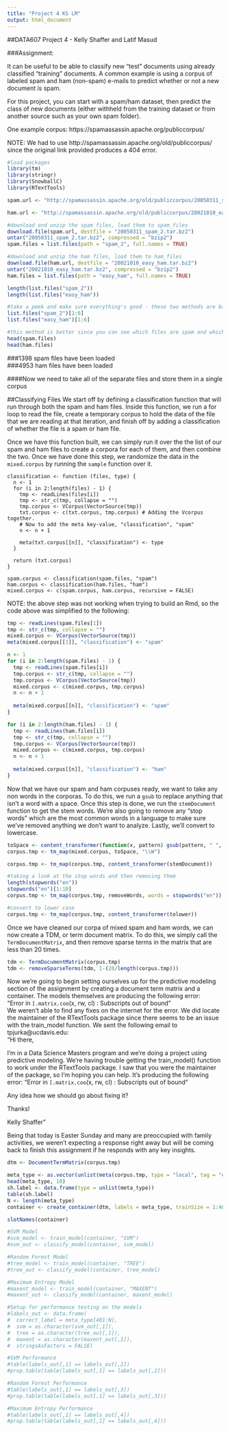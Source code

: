 ---
title: "Project 4 KS LM"
output: html_document
---
  
##DATA607 Project 4 - Kelly Shaffer and Latif Masud  
  
###Assignment:  
  
It can be useful to be able to classify new "test" documents using already classified "training" documents.  A common example is using a corpus of labeled spam and ham (non-spam) e-mails to predict whether or not a new document is spam.  
  
For this project, you can start with a spam/ham dataset, then predict the class of new documents (either withheld from the training dataset or from another source such as your own spam folder).  
  
One example corpus: https://spamassassin.apache.org/publiccorpus/  

NOTE: We had to use http://spamassassin.apache.org/old/publiccorpus/ since the original link provided produces a 404 error.


```{r}
#load packages
library(tm)
library(stringr)
library(SnowballC)
library(RTextTools)

spam.url <- "http://spamassassin.apache.org/old/publiccorpus/20050311_spam_2.tar.bz2"

ham.url <- "http://spamassassin.apache.org/old/publiccorpus/20021010_easy_ham.tar.bz2"

#download and unzip the spam files, load them to spam_files
download.file(spam.url, destfile = "20050311_spam_2.tar.bz2")
untar("20050311_spam_2.tar.bz2", compressed = "bzip2")
spam.files = list.files(path = "spam_2", full.names = TRUE)

#download and unzip the ham files, load them to ham_files
download.file(ham.url, destfile = "20021010_easy_ham.tar.bz2")
untar("20021010_easy_ham.tar.bz2", compressed = "bzip2")
ham.files = list.files(path = "easy_ham", full.names = TRUE)

length(list.files("spam_2"))
length(list.files("easy_ham"))

#take a peek and make sure everything's good - these two methods are basically the same
list.files("spam_2")[1:6]
list.files("easy_ham")[1:6]

#this method is better since you can see which files are spam and which are ham
head(spam.files)
head(ham.files)
```
###1398 spam files have been loaded  
###4953 ham files have been loaded  
  
####Now we need to take all of the separate files and store them in a single corpus

##Classifying Files
We start off by defining a classification function that will run through both the spam and ham files. Inside this function, we run a for loop to read the file, create a temporary corpus to hold the data of the file that we are reading at that iteration, and finish off by adding a classification of whether the file is a spam or ham file. 

Once we have this function built, we can simply run it over the the list of our spam and ham files to create a corpora for each of them, and then combine the two. Once we have done this step, we randomize the data in the `mixed.corpus` by running the `sample` function over it. 
```{}
classification <- function (files, type) {
  n <- 1
  for (i in 2:length(files) - 1) {
    tmp <- readLines(files[i])
    tmp <- str_c(tmp, collapse = "")
    tmp.corpus <- VCorpus(VectorSource(tmp))
    txt.corpus <- c(txt.corpus, tmp.corpus) # Adding the Vcorpus together.
    # Now to add the meta key-value, "classification", "spam"
    n <- n + 1
    
    meta(txt.corpus[[n]], "classification") <- type
  }
  
  return (txt.corpus)
}

spam.corpus <- classification(spam.files, "spam")
ham.corpus <- classification(ham.files, "ham")
mixed.corpus <- c(spam.corpus, ham.corpus, recursive = FALSE)
```

NOTE: the above step was not working when trying to build an Rmd, so the code above was simplified to the following: 

``` {r}
tmp <- readLines(spam.files[1])
tmp <- str_c(tmp, collapse = "")
mixed.corpus <- VCorpus(VectorSource(tmp))
meta(mixed.corpus[[1]], "classification") <- "spam"

n <- 1
for (i in 2:length(spam.files) - 1) {
  tmp <- readLines(spam.files[i])
  tmp.corpus <- str_c(tmp, collapse = "")
  tmp.corpus <- VCorpus(VectorSource(tmp))
  mixed.corpus <- c(mixed.corpus, tmp.corpus)
  n <- n + 1
  
  meta(mixed.corpus[[n]], "classification") <- "spam"
}

for (i in 2:length(ham.files) - 1) {
  tmp <- readLines(ham.files[i])
  tmp <- str_c(tmp, collapse = "")
  tmp.corpus <- VCorpus(VectorSource(tmp))
  mixed.corpus <- c(mixed.corpus, tmp.corpus)
  n <- n + 1
  
  meta(mixed.corpus[[n]], "classification") <- "ham"
}
```

Now that we have our spam and ham corpuses ready, we want to take any non words in the corporas. To do this, we run a `gsub` to replace anything that isn't a word with a space. Once this step is done, we run the `stemDocument` function to get the stem words. We're also going to remove any "stop words" which are the most common words in a language to make sure we've removed anything we don't want to analyze. Lastly, we'll convert to lowercase.

```{r}
toSpace <- content_transformer(function(x, pattern) gsub(pattern, " ", x))
corpus.tmp <- tm_map(mixed.corpus, toSpace, "\\W")

corpus.tmp <- tm_map(corpus.tmp, content_transformer(stemDocument))

#taking a look at the stop words and then removing them
length(stopwords("en"))
stopwords("en")[1:10]
corpus.tmp <- tm_map(corpus.tmp, removeWords, words = stopwords("en"))

#convert to lower case
corpus.tmp <- tm_map(corpus.tmp, content_transformer(tolower))
```

Once we have cleaned our corpa of mixed spam and ham words, we can now create a TDM, or term document matrix. To do this, we simply call the `TermDocumentMatrix`, and then remove sparse terms in the matrix that are less than 20 times. 

```{r}
tdm <- TermDocumentMatrix(corpus.tmp)
tdm <- removeSparseTerms(tdm, 1-(20/length(corpus.tmp)))
```

Now we're going to begin setting ourselves up for the predictive modeling section of the assignment by creating a document term matrix and a container. The models themselves are producing the following error:  
"Error in `[.matrix.coo`(x, rw, cl) : Subscripts out of bound"  
We weren't able to find any fixes on the internet for the error. We did locate the maintainer of the RTextTools package since there seems to be an issue with the train_model function. We sent the following email to tpjurka@ucdavis.edu:      
"Hi there,  
  
I'm in a Data Science Masters program and we're doing a project using predictive modeling. We're having trouble getting the train_model() function to work under the RTextTools package. I saw that you were the maintainer of the package, so I'm hoping you can help. It's producing the following error: "Error in `[.matrix.coo`(x, rw, cl) : Subscripts out of bound"  
  
Any idea how we should go about fixing it?  
  
Thanks!  
  
Kelly Shaffer"  

Being that today is Easter Sunday and many are preoccupied with family activities, we weren't expecting a response right away but will be coming back to finish this assignment if he responds with any key insights.  

```{r}
dtm <- DocumentTermMatrix(corpus.tmp)

meta_type <- as.vector(unlist(meta(corpus.tmp, type = "local", tag = "classification")))
head(meta_type, 10)
sh.label <- data.frame(type = unlist(meta_type))
table(sh.label)
N <- length(meta_type)
container <- create_container(dtm, labels = meta_type, trainSize = 1:400, testSize = 401:N, virgin = FALSE)

slotNames(container)

#SVM Model
#svm_model <- train_model(container, "SVM")
#svm_out <- classify_model(container, svm_model)

#Random Forest Model
#tree_model <- train_model(container, "TREE")
#tree_out <- classify_model(container, tree_model)

#Maximum Entropy Model
#maxent_model <- train_model(container, "MAXENT")
#maxent_out <- classify_model(container, maxent_model)

#Setup for performance testing on the models
#labels_out <- data.frame(
#  correct_label = meta_type[401:N],
#  svm = as.character(svm_out[,1]),
#  tree = as.character(tree_out[,1]),
#  maxent = as.character(maxent_out[,1]),
#  stringsAsFactors = FALSE)

#SVM Performance
#table(labels_out[,1] == labels_out[,2])
#prop.table(table(labels_out[,1] == labels_out[,2]))

#Random Forest Performance
#table(labels_out[,1] == labels_out[,3])
#prop.table(table(labels_out[,1] == labels_out[,3]))

#Maximum Entropy Performance
#table(labels_out[,1] == labels_out[,4])
#prop.table(table(labels_out[,1] == labels_out[,4]))
```